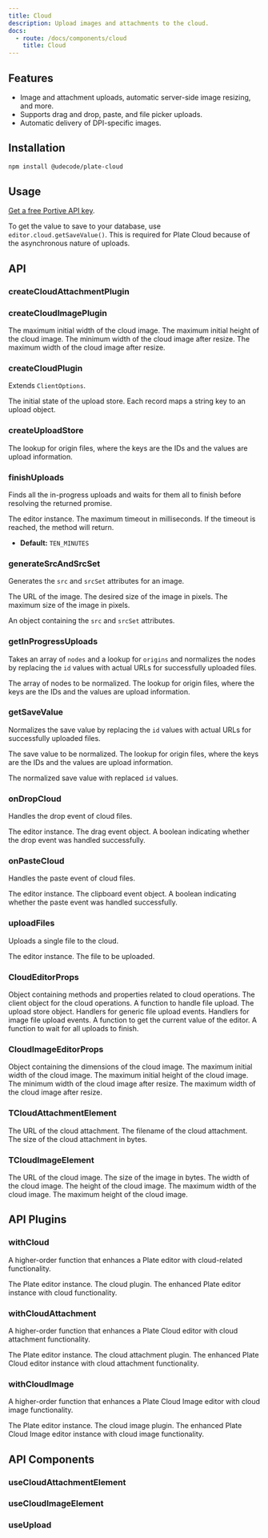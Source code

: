 ```yaml
---
title: Cloud
description: Upload images and attachments to the cloud.
docs:
  - route: /docs/components/cloud
    title: Cloud
---
```


<ComponentPreview name="cloud-demo" padding="md" />

<PackageInfo>

## Features

- Image and attachment uploads, automatic server-side image resizing, and more.
- Supports drag and drop, paste, and file picker uploads.
- Automatic delivery of DPI-specific images.

</PackageInfo>

## Installation

```bash
npm install @udecode/plate-cloud
```

## Usage

[Get a free Portive API key](https://www.portive.com/).

To get the value to save to your database, use `editor.cloud.getSaveValue()`. This is required for Plate Cloud because of the asynchronous nature of uploads.

## API

### createCloudAttachmentPlugin

### createCloudImagePlugin

<APIOptions>
  <APIItem name="maxInitialWidth" type="number" optional>
    The maximum initial width of the cloud image.
  </APIItem>
  <APIItem name="maxInitialHeight" type="number" optional>
    The maximum initial height of the cloud image.
  </APIItem>
  <APIItem name="minResizeWidth" type="number" optional>
    The minimum width of the cloud image after resize.
  </APIItem>
  <APIItem name="maxResizeWidth" type="number" optional>
    The maximum width of the cloud image after resize.
  </APIItem>
</APIOptions>

### createCloudPlugin

<APIOptions>

Extends `ClientOptions`.

<APIItem name="uploadStoreInitialValue" type="Record<string, Upload>" optional>
The initial state of the upload store. Each record maps a string key to an upload object.
</APIItem>
</APIOptions>

### createUploadStore

<APIState>

<APIItem name="uploads" type="Record<string, Upload>">
  The lookup for origin files, where the keys are the IDs and the values are
  upload information.
</APIItem>

</APIState>

### finishUploads

Finds all the in-progress uploads and waits for them all to finish before resolving the returned promise.

<APIParameters>
<APIItem name="editor" type="PlateCloudEditor">
The editor instance.
</APIItem>
<APIItem name="options" type="FinishUploadsOptions" optional>
<APISubList>
<APISubListItem
  parent="options"
  name="maxTimeoutInMs"
  type="number"
  optional
>
The maximum timeout in milliseconds. If the timeout is reached, the method
will return.

- **Default:** `TEN_MINUTES`

</APISubListItem>

</APISubList>
</APIItem>
</APIParameters>

### generateSrcAndSrcSet

Generates the `src` and `srcSet` attributes for an image.

<APIParameters>
  <APIItem name="options" type="object">
    <APISubList>
      <APISubListItem parent="options" name="url" type="string" optional>
        The URL of the image.
      </APISubListItem>
      <APISubListItem parent="options" name="size" type="[number, number]">
        The desired size of the image in pixels.
      </APISubListItem>
      <APISubListItem parent="options" name="maxSize" type="[number, number]">
        The maximum size of the image in pixels.
      </APISubListItem>
    </APISubList>
  </APIItem>
</APIParameters>

<APIReturns>

An object containing the `src` and `srcSet` attributes.

</APIReturns>

### getInProgressUploads

Takes an array of `nodes` and a lookup for `origins` and normalizes the nodes by replacing the `id` values with actual URLs for successfully uploaded files.

<APIParameters>
  <APIItem name="nodes" type="Descendant[]">
    The array of nodes to be normalized.
  </APIItem>
  <APIItem name="origins" type="Record<string, Upload>">
    The lookup for origin files, where the keys are the IDs and the values are
    upload information.
  </APIItem>
</APIParameters>

### getSaveValue

Normalizes the save value by replacing the `id` values with actual URLs for successfully uploaded files.

<APIParameters>
  <APIItem name="nodes" type="V">
    The save value to be normalized.
  </APIItem>
  <APIItem name="uploads" type="Record<string, Upload>">
    The lookup for origin files, where the keys are the IDs and the values are
    upload information.
  </APIItem>
</APIParameters>

<APIReturns>

The normalized save value with replaced `id` values.

</APIReturns>

### onDropCloud

Handles the drop event of cloud files.

<APIParameters>
  <APIItem name="editor" type="PlateCloudEditor">
    The editor instance.
  </APIItem>
  <APIItem name="e" type="React.DragEvent">
    The drag event object.
  </APIItem>
</APIParameters>

<APIReturns>
  A boolean indicating whether the drop event was handled successfully.
</APIReturns>

### onPasteCloud

Handles the paste event of cloud files.

<APIParameters>
  <APIItem name="editor" type="PlateCloudEditor">
    The editor instance.
  </APIItem>
  <APIItem name="e" type="React.ClipboardEvent">
    The clipboard event object.
  </APIItem>
</APIParameters>

<APIReturns>
  A boolean indicating whether the paste event was handled successfully.
</APIReturns>

### uploadFiles

Uploads a single file to the cloud.

<APIParameters>
  <APIItem name="editor" type="PlateCloudEditor">
    The editor instance.
  </APIItem>
  <APIItem name="file" type="File">
    The file to be uploaded.
  </APIItem>
</APIParameters>

### CloudEditorProps

<APIAttributes>
  <APIItem name="cloud" type="object">
    Object containing methods and properties related to cloud operations.
    <APISubList>
      <APISubListItem parent="cloud" name="client" type="Client">
        The client object for the cloud operations.
      </APISubListItem>
      <APISubListItem parent="cloud" name="uploadFiles" type="function">
        A function to handle file upload.
      </APISubListItem>
      <APISubListItem
        parent="cloud"
        name="uploadStore"
        type="ReturnType<typeof createUploadStore>"
      >
        The upload store object.
      </APISubListItem>
      <APISubListItem
        parent="cloud"
        name="genericFileHandlers"
        type="object"
        optional
      >
        Handlers for generic file upload events.
      </APISubListItem>
      <APISubListItem
        parent="cloud"
        name="imageFileHandlers"
        type="object"
        optional
      >
        Handlers for image file upload events.
      </APISubListItem>
      <APISubListItem parent="cloud" name="getSaveValue" type="function">
        A function to get the current value of the editor.
      </APISubListItem>
      <APISubListItem parent="cloud" name="finishUploads" type="function">
        A function to wait for all uploads to finish.
      </APISubListItem>
    </APISubList>
  </APIItem>
</APIAttributes>

### CloudImageEditorProps

<APIAttributes>
  <APIItem name="cloudImage" type="object">
    Object containing the dimensions of the cloud image.
    <APISubList>
      <APISubListItem parent="cloudImage" name="maxInitialWidth" type="number">
        The maximum initial width of the cloud image.
      </APISubListItem>
      <APISubListItem parent="cloudImage" name="maxInitialHeight" type="number">
        The maximum initial height of the cloud image.
      </APISubListItem>
      <APISubListItem parent="cloudImage" name="minResizeWidth" type="number">
        The minimum width of the cloud image after resize.
      </APISubListItem>
      <APISubListItem parent="cloudImage" name="maxResizeWidth" type="number">
        The maximum width of the cloud image after resize.
      </APISubListItem>
    </APISubList>
  </APIItem>
</APIAttributes>

### TCloudAttachmentElement

<APIParameters>
  <APIItem name="url" type="string">
    The URL of the cloud attachment.
  </APIItem>
  <APIItem name="filename" type="string">
    The filename of the cloud attachment.
  </APIItem>
  <APIItem name="bytes" type="number">
    The size of the cloud attachment in bytes.
  </APIItem>
</APIParameters>

### TCloudImageElement

<APIAttributes>
  <APIItem name="url" type="string">
    The URL of the cloud image.
  </APIItem>
  <APIItem name="bytes" type="number">
    The size of the image in bytes.
  </APIItem>
  <APIItem name="width" type="number">
    The width of the cloud image.
  </APIItem>
  <APIItem name="height" type="number">
    The height of the cloud image.
  </APIItem>
  <APIItem name="maxWidth" type="number">
    The maximum width of the cloud image.
  </APIItem>
  <APIItem name="maxHeight" type="number">
    The maximum height of the cloud image.
  </APIItem>
</APIAttributes>

## API Plugins

### withCloud

A higher-order function that enhances a Plate editor with cloud-related functionality.

<APIParameters>
  <APIItem name="e" type="E">
    The Plate editor instance.
  </APIItem>
  <APIItem name="plugin" type="WithPlatePlugin<CloudPlugin>">
    The cloud plugin.
  </APIItem>
</APIParameters>

<APIReturns>
  The enhanced Plate editor instance with cloud functionality.
</APIReturns>

### withCloudAttachment

A higher-order function that enhances a Plate Cloud editor with cloud attachment functionality.

<APIParameters>
  <APIItem name="editor" type="E">
    The Plate editor instance.
  </APIItem>
  <APIItem name="plugin" type="WithPlatePlugin<CloudAttachmentPlugin>">
    The cloud attachment plugin.
  </APIItem>
</APIParameters>

<APIReturns>
  The enhanced Plate Cloud editor instance with cloud attachment functionality.
</APIReturns>

### withCloudImage

A higher-order function that enhances a Plate Cloud Image editor with cloud image functionality.

<APIParameters>
  <APIItem name="editor" type="E">
    The Plate editor instance.
  </APIItem>
  <APIItem name="plugin" type="WithPlatePlugin<CloudImagePlugin>">
    The cloud image plugin.
  </APIItem>
</APIParameters>

<APIReturns>
  The enhanced Plate Cloud Image editor instance with cloud image functionality.
</APIReturns>

## API Components

### useCloudAttachmentElement

### useCloudImageElement

### useUpload
